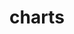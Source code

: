 # charts


<ul className="grid grid-cols-1 md:grid-cols-2 lg:grid-cols-3 xl:grid-cols-4 gap-4 -ml-6"> 
<ReferenceCard title="c " description=" Chart for the crypto pair provided Default: 15m
" url="/bot/reference/telegram/charts/c " />
<ReferenceCard title="c15m " description=" Intraday 15m chart for the ticker provided.
" url="/bot/reference/telegram/charts/c15m " />
<ReferenceCard title="c3m " description=" Intraday 3m chart for the ticker provided.
" url="/bot/reference/telegram/charts/c3m " />
<ReferenceCard title="c5m " description=" Intraday 5m chart for the ticker provided  - /cc also works
" url="/bot/reference/telegram/charts/c5m " />
<ReferenceCard title="cc " description=" Intraday 5m chart for the ticker provided
" url="/bot/reference/telegram/charts/cc " />
<ReferenceCard title="cd " description=" Daily candlestick chart for the ticker/coin provided.
" url="/bot/reference/telegram/charts/cd " />
<ReferenceCard title="chart " description=" Shows the candlestick chart for the ticker/interval provided
" url="/bot/reference/telegram/charts/chart " />
<ReferenceCard title="chartfib " description=" Fibonacci levels for the ticker provided
" url="/bot/reference/telegram/charts/chartfib " />
<ReferenceCard title="chartsr " description=" Support and Resistance Levels for the ticker provided
" url="/bot/reference/telegram/charts/chartsr " />
<ReferenceCard title="cm " description=" Monthly candlestick chart for the ticker/coin provided.
" url="/bot/reference/telegram/charts/cm " />
<ReferenceCard title="cw " description=" Weekly candlestick chart for the ticker/coin provided.
" url="/bot/reference/telegram/charts/cw " />
</ul>